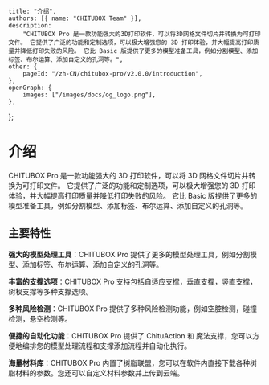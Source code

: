 	title: "介绍",
	authors: [{ name: "CHITUBOX Team" }],
	description:
		"CHITUBOX Pro 是一款功能强大的3D打印软件，可以将3D网格文件切片并转换为可打印文件。 它提供了广泛的功能和定制选项，可以极大增强您的 3D 打印体验，并大幅提高打印质量并降低打印失败的风险。 它比 Basic 版提供了更多的模型准备工具，例如分割模型、添加标签、布尔运算、添加自定义的孔洞等。",
	other: {
		pageId: "/zh-CN/chitubox-pro/v2.0.0/introduction",
	},
	openGraph: {
		images: ["/images/docs/og_logo.png"],
	},
};

# 介绍

CHITUBOX Pro 是一款功能强大的 3D 打印软件，可以将 3D 网格文件切片并转换为可打印文件。 它提供了广泛的功能和定制选项，可以极大增强您的 3D 打印体验，并大幅提高打印质量并降低打印失败的风险。 它比 Basic 版提供了更多的模型准备工具，例如分割模型、添加标签、布尔运算、添加自定义的孔洞等。

## 主要特性

**强大的模型处理工具**：CHITUBOX Pro 提供了更多的模型处理工具，例如分割模型、添加标签、布尔运算、添加自定义的孔洞等。

**丰富的支撑选项**：CHITUBOX Pro 支持包括自适应支撑，垂直支撑，竖直支撑，树杈支撑等多种支撑选项。

**多种风险检测**：CHITUBOX Pro 提供了多种<NextLink href="/zh-CN/chitubox-pro/latest/risk-detection">风险检测</NextLink>功能，例如空腔检测，碰撞检测，悬空检测等。

**便捷的自动化功能**：CHITUBOX Pro 提供了 <NextLink href="/zh-CN/chitubox-pro/latest/chitu-action">ChituAction</NextLink> 和 <NextLink href="/zh-CN/chitubox-pro/latest/support/magic-support">魔法支撑</NextLink>，您可以方便地编排您的模型处理流程和支撑添加流程并自动化执行。

**海量材料库**：CHITUBOX Pro 内置了树脂联盟，您可以在软件内直接下载各种树脂材料的参数。您还可以自定义材料参数并上传到云端。

